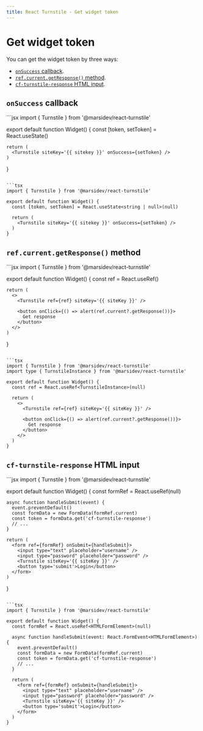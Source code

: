```yaml
---
title: React Turnstile - Get widget token
---
```


# Get widget token

You can get the widget token by three ways:

- [`onSuccess` callback](#onsuccess-callback).
- [`ref.current.getResponse()` method](#refcurrentgetresponse-method).
- [`cf-turnstile-response` HTML input](#cf-turnstile-response-html-input).

## `onSuccess` callback

<CodeGroup>
  ```jsx
  import { Turnstile } from '@marsidev/react-turnstile'

  export default function Widget() {
    const [token, setToken] = React.useState()

    return (
      <Turnstile siteKey='{{ sitekey }}' onSuccess={setToken} />
    )
  }
  ```

  ```tsx
  import { Turnstile } from '@marsidev/react-turnstile'

  export default function Widget() {
    const [token, setToken] = React.useState<string | null>(null)

    return (
      <Turnstile siteKey='{{ sitekey }}' onSuccess={setToken} />
    )
  }
  ```
</CodeGroup>

## `ref.current.getResponse()` method

<CodeGroup>
  ```jsx
  import { Turnstile } from '@marsidev/react-turnstile'

  export default function Widget() {
    const ref = React.useRef()

    return (
      <>
        <Turnstile ref={ref} siteKey='{{ siteKey }}' />

        <button onClick={() => alert(ref.current?.getResponse())}>
          Get response
        </button>
      </>
    )
  }
  ```

  ```tsx
  import { Turnstile } from '@marsidev/react-turnstile'
  import type { TurnstileInstance } from '@marsidev/react-turnstile'

  export default function Widget() {
    const ref = React.useRef<TurnstileInstance>(null)

    return (
      <>
        <Turnstile ref={ref} siteKey='{{ siteKey }}' />

        <button onClick={() => alert(ref.current?.getResponse())}>
          Get response
        </button>
      </>
    )
  }
  ```
</CodeGroup>

## `cf-turnstile-response` HTML input

<CodeGroup>
  ```jsx
  import { Turnstile } from '@marsidev/react-turnstile'

  export default function Widget() {
    const formRef = React.useRef(null)

    async function handleSubmit(event) {
      event.preventDefault()
      const formData = new FormData(formRef.current)
      const token = formData.get('cf-turnstile-response')
      // ...
    }

    return (
      <form ref={formRef} onSubmit={handleSubmit}>
        <input type="text" placeholder="username" />
        <input type="password" placeholder="password" />
        <Turnstile siteKey='{{ siteKey }}' />
        <button type='submit'>Login</button>
      </form>
    )
  }
  ```

  ```tsx
  import { Turnstile } from '@marsidev/react-turnstile'

  export default function Widget() {
    const formRef = React.useRef<HTMLFormElement>(null)

    async function handleSubmit(event: React.FormEvent<HTMLFormElement>) {
      event.preventDefault()
      const formData = new FormData(formRef.current)
      const token = formData.get('cf-turnstile-response')
      // ...
    }

    return (
      <form ref={formRef} onSubmit={handleSubmit}>
        <input type="text" placeholder="username" />
        <input type="password" placeholder="password" />
        <Turnstile siteKey='{{ siteKey }}' />
        <button type='submit'>Login</button>
      </form>
    )
  }
  ```
</CodeGroup>
